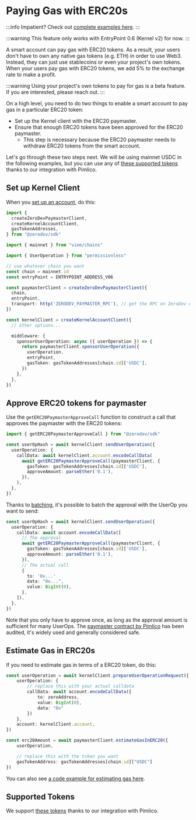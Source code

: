 # Paying Gas with ERC20s

:::info
Impatient?  Check out [complete examples here](https://github.com/zerodevapp/zerodev-examples/tree/main/pay-gas-with-erc20).
:::

:::warning
This feature only works with EntryPoint 0.6 (Kernel v2) for now.
:::

A smart account can pay gas with ERC20 tokens.  As a result, your users don't have to own any native gas tokens (e.g. ETH) in order to use Web3.  Instead, they can just use stablecoins or even your project's own tokens.  When your users pay gas with ERC20 tokens, we add 5% to the exchange rate to make a profit.

:::warning
Using your project's own tokens to pay for gas is a beta feature.  If you are interested, please reach out.
:::

On a high level, you need to do two things to enable a smart account to pay gas in a particular ERC20 token:

- Set up the Kernel client with the ERC20 paymaster.
- Ensure that enough ERC20 tokens have been approved for the ERC20 paymaster.
  - This step is necessary because the ERC20 paymaster needs to withdraw ERC20 tokens from the smart account.

Let's go through these two steps next.  We will be using mainnet USDC in the following examples, but you can use any of [these supported tokens](https://docs.pimlico.io/infra/paymaster/erc20-paymaster/supported-tokens) thanks to our integration with Pimlico.

## Set up Kernel Client

When you [set up an account](/sdk/core-api/create-account#create-an-account-client), do this:

```typescript
import {
  createZeroDevPaymasterClient,
  createKernelAccountClient,
  gasTokenAddresses,
} from "@zerodev/sdk"

import { mainnet } from "viem/chains"

import { UserOperation } from "permissionless"

// use whatever chain you want
const chain = mainnet.id
const entryPoint = ENTRYPOINT_ADDRESS_V06

const paymasterClient = createZeroDevPaymasterClient({
  chain,
  entryPoint,
  transport: http('ZERODEV_PAYMASTER_RPC'), // get the RPC on ZeroDev dashboard
})

const kernelClient = createKernelAccountClient({
  // other options...

  middleware: {
    sponsorUserOperation: async ({ userOperation }) => {
      return paymasterClient.sponsorUserOperation({
        userOperation,
        entryPoint,
        gasToken: gasTokenAddresses[chain.id]['USDC'],
      })
    },
  },
})
```

## Approve ERC20 tokens for paymaster

Use the `getERC20PaymasterApproveCall` function to construct a call that approves the paymaster with the ERC20 tokens:

```typescript
import { getERC20PaymasterApproveCall } from "@zerodev/sdk"

const userOpHash = await kernelClient.sendUserOperation({
  userOperation: {
    callData: await kernelClient.account.encodeCallData(
      await getERC20PaymasterApproveCall(paymasterClient, {
        gasToken: gasTokenAddresses[chain.id]['USDC'],
        approveAmount: parseEther('0.1'),
      }),
    ),
  },
})
```

Thanks to [batching](/sdk/core-api/batch-transactions), it's possible to batch the approval with the UserOp you want to send:

```typescript
const userOpHash = await kernelClient.sendUserOperation({
  userOperation: {
    callData: await account.encodeCallData([
      // The approval
      await getERC20PaymasterApproveCall(paymasterClient, {
        gasToken: gasTokenAddresses[chain.id]['USDC'],
        approveAmount: parseEther('0.1'),
      }),
      // The actual call
      {
        to: '0x...'
        data: "0x...",
        value: BigInt(0),
      },
    ]),
  },
})
```

Note that you only have to approve once, as long as the approval amount is sufficient for many UserOps.  The [paymaster contract by Pimlico](https://github.com/pimlicolabs/erc20-paymaster/blob/main/src/ERC20PaymasterV06.sol) has been audited, it's widely used and generally considered safe.

## Estimate Gas in ERC20s

If you need to estimate gas in terms of a ERC20 token, do this:

```ts
const userOperation = await kernelClient.prepareUserOperationRequest({
    userOperation: {
        // replace this with your actual calldata
        callData: await account.encodeCallData({
            to: zeroAddress,
            value: BigInt(0),
            data: "0x"
        })
    },
    account: kernelClient.account,
})

const erc20Amount = await paymasterClient.estimateGasInERC20({
    userOperation,

    // replace this with the token you want
    gasTokenAddress: gasTokenAddresses[chain.id]["USDC"]
})
```

You can also see [a code example for estimating gas here](https://github.com/zerodevapp/zerodev-examples/blob/main/pay-gas-with-erc20/estimate-gas.ts).

## Supported Tokens

We support [these tokens](https://docs.pimlico.io/infra/paymaster/erc20-paymaster/supported-tokens) thanks to our integration with Pimlico.
